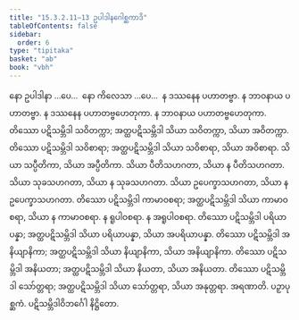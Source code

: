 ```yaml
---
title: "15.3.2.11–13 ဥပါဒါနဂေါစ္ဆကာဒိ"
tableOfContents: false
sidebar:
  order: 6
type: "tipitaka"
basket: "ab"
book: "vbh"
---
```



<DynamicBreadcrumb />

<Paragraph number="2200" book="vbh">
နော ဥပါဒါနာ …ပေ…  နော ကိလေသာ …ပေ…  န ဒဿနေန ပဟာတဗ္ဗာ. န ဘာဝနာယ ပဟာတဗ္ဗာ. န ဒဿနေန ပဟာတဗ္ဗဟေတုကာ. န ဘာဝနာယ ပဟာတဗ္ဗဟေတုကာ. တိဿော ပဋိသမ္ဘိဒါ သဝိတက္ကာ; အတ္ထပဋိသမ္ဘိဒါ သိယာ သဝိတက္ကာ, သိယာ အဝိတက္ကာ. တိဿော ပဋိသမ္ဘိဒါ သဝိစာရာ; အတ္ထပဋိသမ္ဘိဒါ သိယာ သဝိစာရာ, သိယာ အဝိစာရာ. သိယာ သပ္ပီတိကာ, သိယာ အပ္ပီတိကာ. သိယာ ပီတိသဟဂတာ, သိယာ န ပီတိသဟဂတာ. သိယာ သုခသဟဂတာ, သိယာ န သုခသဟဂတာ. သိယာ ဥပေက္ခာသဟဂတာ, သိယာ န ဥပေက္ခာသဟဂတာ. တိဿော ပဋိသမ္ဘိဒါ ကာမာဝစရာ; အတ္ထပဋိသမ္ဘိဒါ သိယာ ကာမာဝစရာ, သိယာ န ကာမာဝစရာ. န ရူပါဝစရာ. န အရူပါဝစရာ. တိဿော ပဋိသမ္ဘိဒါ ပရိယာပန္နာ; အတ္ထပဋိသမ္ဘိဒါ သိယာ ပရိယာပန္နာ, သိယာ အပရိယာပန္နာ. တိဿော ပဋိသမ္ဘိဒါ အနိယျာနိကာ; အတ္ထပဋိသမ္ဘိဒါ သိယာ နိယျာနိကာ, သိယာ အနိယျာနိကာ. တိဿော ပဋိသမ္ဘိဒါ အနိယတာ; အတ္ထပဋိသမ္ဘိဒါ သိယာ နိယတာ, သိယာ အနိယတာ. တိဿော ပဋိသမ္ဘိဒါ သော်တ္တရာ; အတ္ထပဋိသမ္ဘိဒါ သိယာ သော်တ္တရာ, သိယာ အနုတ္တရာ. အရဏာတိ.

</Paragraph>

<Paragraph number="2201" type="center" book="vbh">
ပဉှာပုစ္ဆကံ.



</Paragraph>

<Paragraph number="2202" type="center" book="vbh">
ပဋိသမ္ဘိဒါဝိဘင်္ဂေါ နိဋ္ဌိတော.
</Paragraph>